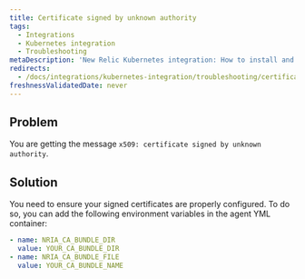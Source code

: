 ```yaml
---
title: Certificate signed by unknown authority
tags:
  - Integrations
  - Kubernetes integration
  - Troubleshooting
metaDescription: 'New Relic Kubernetes integration: How to install and activate the integration, and what data is reported.'
redirects:
  - /docs/integrations/kubernetes-integration/troubleshooting/certificate-signed-unknown-authority
freshnessValidatedDate: never
---
```


## Problem

You are getting the message `x509: certificate signed by unknown authority`.

## Solution

You need to ensure your signed certificates are properly configured. To do so, you can add the following environment variables in the agent YML container:

```yml
- name: NRIA_CA_BUNDLE_DIR 
  value: YOUR_CA_BUNDLE_DIR
- name: NRIA_CA_BUNDLE_FILE  
  value: YOUR_CA_BUNDLE_NAME
```
